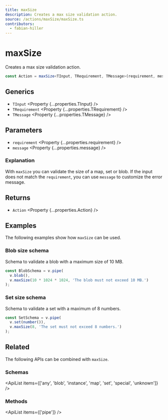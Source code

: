 ```yaml
---
title: maxSize
description: Creates a max size validation action.
source: /actions/maxSize/maxSize.ts
contributors:
  - fabian-hiller
---
```



# maxSize

Creates a max size validation action.

```ts
const Action = maxSize<TInput, TRequirement, TMessage>(requirement, message);
```

## Generics

- `TInput` <Property {...properties.TInput} />
- `TRequirement` <Property {...properties.TRequirement} />
- `TMessage` <Property {...properties.TMessage} />

## Parameters

- `requirement` <Property {...properties.requirement} />
- `message` <Property {...properties.message} />

### Explanation

With `maxSize` you can validate the size of a map, set or blob. If the input does not match the `requirement`, you can use `message` to customize the error message.

## Returns

- `Action` <Property {...properties.Action} />

## Examples

The following examples show how `maxSize` can be used.

### Blob size schema

Schema to validate a blob with a maximum size of 10 MB.

```ts
const BlobSchema = v.pipe(
  v.blob(),
  v.maxSize(10 * 1024 * 1024, 'The blob must not exceed 10 MB.')
);
```

### Set size schema

Schema to validate a set with a maximum of 8 numbers.

```ts
const SetSchema = v.pipe(
  v.set(number()),
  v.maxSize(8, 'The set must not exceed 8 numbers.')
);
```

## Related

The following APIs can be combined with `maxSize`.

### Schemas

<ApiList
  items={['any', 'blob', 'instance', 'map', 'set', 'special', 'unknown']}
/>

### Methods

<ApiList items={['pipe']} />
